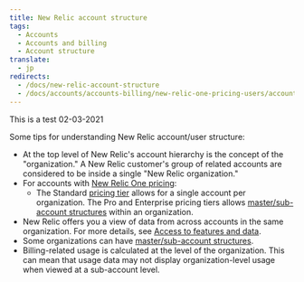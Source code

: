 ```yaml
---
title: New Relic account structure
tags:
  - Accounts
  - Accounts and billing
  - Account structure
translate:
  - jp
redirects:
  - /docs/new-relic-account-structure
  - /docs/accounts/accounts-billing/new-relic-one-pricing-users/account-user-structure
---
```


This is a test 02-03-2021

Some tips for understanding New Relic account/user structure:

- At the top level of New Relic's account hierarchy is the concept of the "organization." A New Relic customer's group of related accounts are considered to be inside a single "New Relic organization."
- For accounts with [New Relic One pricing](/docs/accounts/accounts-billing/new-relic-one-pricing-users/pricing-billing):
  - The Standard [pricing tier](https://newrelic.com/pricing) allows for a single account per organization. The Pro and Enterprise pricing tiers allows [master/sub-account structures](/docs/accounts/install-new-relic/account-setup/manage-apps-or-users-sub-accounts) within an organization.
- New Relic offers you a view of data from across accounts in the same organization. For more details, see [Access to features and data](/docs/factors-affecting-access-features-data#account-access).
- Some organizations can have [master/sub-account structures](/docs/accounts/install-new-relic/account-setup/manage-apps-or-users-sub-accounts).
- Billing-related usage is calculated at the level of the organization. This can mean that usage data may not display organization-level usage when viewed at a sub-account level.
